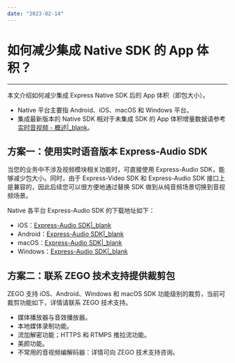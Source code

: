 ```yaml
---
date: "2023-02-14"
---
```

# 如何减少集成 Native SDK 的 App 体积？

- - -

本文介绍如何减少集成 Express Native SDK 后的 App 体积（即包大小）。

<div class="mk-hint">


- Native 平台主要指 Android、iOS、macOS 和 Windows 平台。
- 集成最新版本的 Native SDK 相对于未集成 SDK 的 App 体积增量数据请参考 [实时音视频 - 概述\|_blank](#5416)。
</div>



## 方案一：使用实时语音版本 Express-Audio SDK

当您的业务中不涉及视频模块相关功能时，可直接使用 Express-Audio SDK，能够减少包大小。同时，由于 Express-Video SDK 和 Express-Audio SDK 接口上是兼容的，因此后续您可以很方便地通过替换 SDK 做到从纯音频场景切换到音视频场景。

<div class="mk-hint">


Native 各平台 Express-Audio SDK 的下载地址如下：
- iOS：[Express-Audio SDK\|_blank](#3563)
- Android：[Express-Audio SDK\|_blank](#3564)
- macOS：[Express-Audio SDK\|_blank](#3565)
- Windows：[Express-Audio SDK\|_blank](#3566)
</div>



## 方案二：联系 ZEGO 技术支持提供裁剪包

ZEGO 支持 iOS、Android、Windows 和 macOS SDK 功能级别的裁剪，当前可裁剪功能如下，详情请联系 ZEGO 技术支持。

- 媒体播放器与音效播放器。
- 本地媒体录制功能。
- 流加解密功能；HTTPS 和 RTMPS 推拉流功能。
- 美颜功能。
- 不常用的音视频编解码器：详情可向 ZEGO 技术支持咨询。
